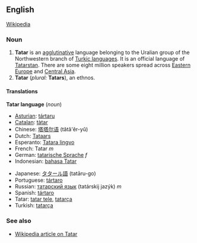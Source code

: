 ==English==
[[Wikipedia]]
===Noun===

# '''Tatar''' is an [[agglutinative]] language belonging to the Uralian group of the Northwestern branch of [[w:Turkic languages|Turkic languages]]. It is an official language of [[Tatarstan]]. There are some eight million speakers spread across [[Eastern Europe]] and [[Central Asia]].
# '''Tatar''' (''plural:'' '''Tatars'''), an ethnos.

====Translations====
'''Tatar language''' (''noun'')
{{top}}
*[[Asturian]]: [[tártaru]]
*[[Catalan]]: [[tàtar]]
*Chinese: [[塔塔尔语]] (tǎtǎ'ěr-yǔ)
*Dutch: [[Tataars]]
*Esperanto: [[Tatara lingvo]]
*French: Tatar ''m''
*German: [[tatarische Sprache]] ''f''
*Indonesian: [[bahasa Tatar]]
{{mid}}
*Japanese: [[タタール語]] (tatāru-go)
*Portuguese: [[tártaro]]
*Russian: [[татарский язык]] (tatárskij jazýk) ''m''
*Spanish: [[tártaro]]
*Tatar: [[tatar tele]], [[tatarça]]
*Turkish: [[tatarça]]
{{bottom}}

===See also===
*[[w:Tatar language|Wikipedia article on Tatar]]